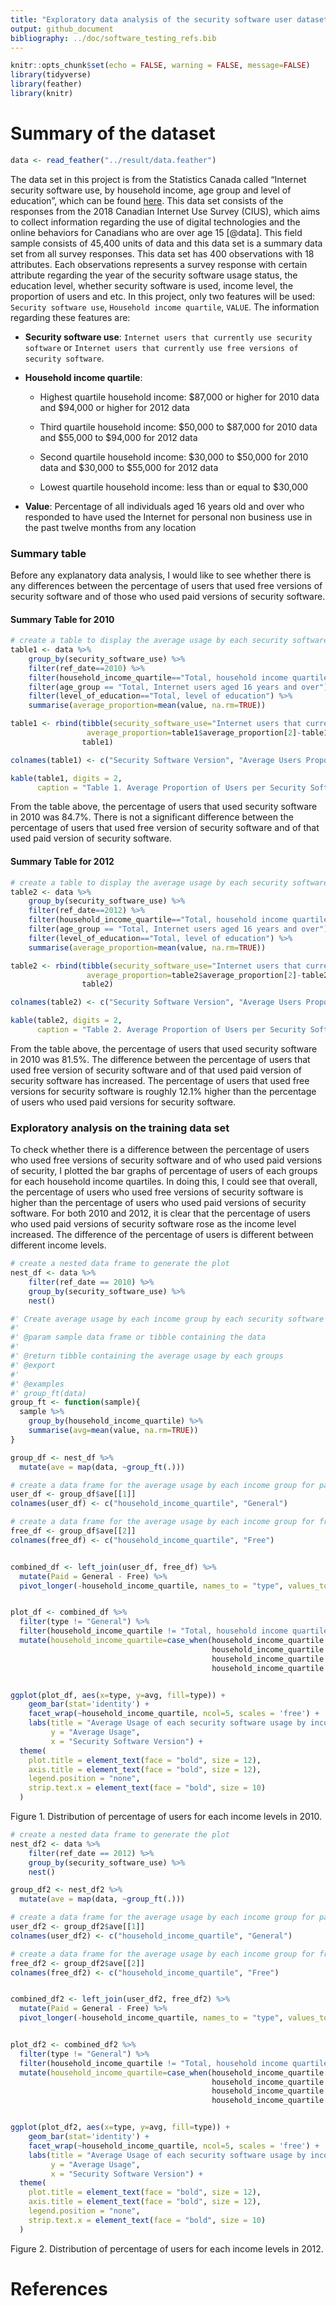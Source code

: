 ```yaml
---
title: "Exploratory data analysis of the security software user dataset"
output: github_document
bibliography: ../doc/software_testing_refs.bib
---
```


```r
knitr::opts_chunk$set(echo = FALSE, warning = FALSE, message=FALSE)
library(tidyverse)
library(feather)
library(knitr)
```

# Summary of the dataset

```r
data <- read_feather("../result/data.feather")
```

The data set in this project is from the Statistics Canada called "Internet security software use, by household income, age group and level of education", which can be found [here](https://open.canada.ca/data/en/dataset/6e45b085-1fbf-4ba4-881b-f4eebbb3764e). This data set consists of the responses from the 2018 Canadian Internet Use Survey (CIUS), which aims to collect information regarding the use of digital technologies and the online behaviors for Canadians who are over age 15 [@data]. This field sample consists of 45,400 units of data and this data set is a summary data set from all survey responses. This data set has 400 observations with 18 attributes. Each observations represents a survey response with certain attribute regarding the year of the security software usage status, the education level, whether security software is used, income level, the proportion of users and etc. In this project, only two features will be used: `Security software use`, `Household income quartile`, `VALUE`. The information regarding these features are:

- **Security software use**: `Internet users that currently use security software` or `Internet users that currently use free versions of security software`.

- **Household income quartile**: 

  + Highest quartile household income: $87,000 or higher for 2010 data and $94,000 or higher for 2012 data
  
  + Third quartile household income: $50,000 to $87,000 for 2010 data and $55,000 to $94,000 for 2012 data
  
  + Second quartile household income: $30,000 to $50,000 for 2010 data and $30,000 to $55,000 for 2012 data
  
  + Lowest quartile household income: less than or equal to $30,000
  
- **Value**: Percentage of all individuals aged 16 years old and over who responded to have used the Internet for personal non business use in the past twelve months from any location


### Summary table

Before any explanatory data analysis, I would like to see whether there is any differences between the percentage of users that used free versions of security software and of those who used paid versions of security software.

#### Summary Table for 2010

```r

# create a table to display the average usage by each security software version
table1 <- data %>% 
    group_by(security_software_use) %>% 
    filter(ref_date==2010) %>% 
    filter(household_income_quartile=="Total, household income quartiles") %>% 
    filter(age_group == "Total, Internet users aged 16 years and over") %>% 
    filter(level_of_education=="Total, level of education") %>% 
    summarise(average_proportion=mean(value, na.rm=TRUE)) 

table1 <- rbind(tibble(security_software_use="Internet users that currently use paid versions of security software",
                 average_proportion=table1$average_proportion[2]-table1$average_proportion[1]),
                table1)

colnames(table1) <- c("Security Software Version", "Average Users Proportion")

kable(table1, digits = 2,
      caption = "Table 1. Average Proportion of Users per Security Software Version in 2010.") 

```

From the table above, the percentage of users that used security software in 2010 was 84.7%. There is not a significant difference between the percentage of users that used free version of security software and of that used paid version of security software. 


#### Summary Table for 2012
```r

# create a table to display the average usage by each security software version
table2 <- data %>% 
    group_by(security_software_use) %>% 
    filter(ref_date==2012) %>% 
    filter(household_income_quartile=="Total, household income quartiles") %>% 
    filter(age_group == "Total, Internet users aged 16 years and over") %>% 
    filter(level_of_education=="Total, level of education") %>% 
    summarise(average_proportion=mean(value, na.rm=TRUE)) 

table2 <- rbind(tibble(security_software_use="Internet users that currently use paid versions of security software",
                 average_proportion=table2$average_proportion[2]-table2$average_proportion[1]),
                table2)

colnames(table2) <- c("Security Software Version", "Average Users Proportion")

kable(table2, digits = 2,
      caption = "Table 2. Average Proportion of Users per Security Software Version in 2012.") 

```

From the table above, the percentage of users that used security software in 2010 was 81.5%. The difference between the percentage of users that used free version of security software and of that used paid version of security software has increased. The percentage of users that used free versions for security software is roughly 12.1% higher than the percentage of users who used paid versions for security software.


### Exploratory analysis on the training data set

To check whether there is a difference between the percentage of users who used free versions of security software and of who used paid versions of security, I plotted the bar graphs of percentage of users of each groups for each household income quartiles. In doing this, I could see that overall, the percentage of users who used free versions of security software is higher than the percentage of users who used paid versions of security software. For both 2010 and 2012, it is clear that the percentage of users who used paid versions of security software rose as the income level increased. The difference of the percentage of users is different between different income levels.


```r

# create a nested data frame to generate the plot
nest_df <- data %>% 
    filter(ref_date == 2010) %>% 
    group_by(security_software_use) %>% 
    nest()

#' Create average usage by each income group by each security software version
#'
#' @param sample data frame or tibble containing the data
#'
#' @return tibble containing the average usage by each groups
#' @export
#'
#' @examples
#' group_ft(data)
group_ft <- function(sample){
  sample %>% 
    group_by(household_income_quartile) %>% 
    summarise(avg=mean(value, na.rm=TRUE))
}

group_df <- nest_df %>% 
  mutate(ave = map(data, ~group_ft(.)))

# create a data frame for the average usage by each income group for paid version of security software
user_df <- group_df$ave[[1]] 
colnames(user_df) <- c("household_income_quartile", "General")

# create a data frame for the average usage by each income group for free version of security software
free_df <- group_df$ave[[2]] 
colnames(free_df) <- c("household_income_quartile", "Free")


combined_df <- left_join(user_df, free_df) %>% 
  mutate(Paid = General - Free) %>% 
  pivot_longer(-household_income_quartile, names_to = "type", values_to = "avg") 


plot_df <- combined_df %>% 
  filter(type != "General") %>% 
  filter(household_income_quartile != "Total, household income quartiles") %>% 
  mutate(household_income_quartile=case_when(household_income_quartile == "Highest quartile household income" ~ "Highest quartile",
                                             household_income_quartile == "Lowest quartile household income" ~ "Lowest quartile",
                                             household_income_quartile == "Second quartile household income" ~ "Second quartile",
                                             household_income_quartile == "Third quartile household income" ~ "Third quartile")) 


ggplot(plot_df, aes(x=type, y=avg, fill=type)) + 
    geom_bar(stat='identity') +
    facet_wrap(~household_income_quartile, ncol=5, scales = 'free') +
    labs(title = "Average Usage of each security software usage by income group in 2010", 
         y = "Average Usage", 
         x = "Security Software Version") +
  theme(
    plot.title = element_text(face = "bold", size = 12),
    axis.title = element_text(face = "bold", size = 12),
    legend.position = "none",
    strip.text.x = element_text(face = "bold", size = 10)
  ) 

```

Figure 1. Distribution of percentage of users for each income levels in 2010.


```r

# create a nested data frame to generate the plot
nest_df2 <- data %>% 
    filter(ref_date == 2012) %>% 
    group_by(security_software_use) %>% 
    nest()

group_df2 <- nest_df2 %>% 
  mutate(ave = map(data, ~group_ft(.)))

# create a data frame for the average usage by each income group for paid version of security software
user_df2 <- group_df2$ave[[1]] 
colnames(user_df2) <- c("household_income_quartile", "General")

# create a data frame for the average usage by each income group for free version of security software
free_df2 <- group_df2$ave[[2]] 
colnames(free_df2) <- c("household_income_quartile", "Free")


combined_df2 <- left_join(user_df2, free_df2) %>% 
  mutate(Paid = General - Free) %>% 
  pivot_longer(-household_income_quartile, names_to = "type", values_to = "avg") 


plot_df2 <- combined_df2 %>% 
  filter(type != "General") %>% 
  filter(household_income_quartile != "Total, household income quartiles") %>% 
  mutate(household_income_quartile=case_when(household_income_quartile == "Highest quartile household income" ~ "Highest quartile",
                                             household_income_quartile == "Lowest quartile household income" ~ "Lowest quartile",
                                             household_income_quartile == "Second quartile household income" ~ "Second quartile",
                                             household_income_quartile == "Third quartile household income" ~ "Third quartile")) 


ggplot(plot_df2, aes(x=type, y=avg, fill=type)) + 
    geom_bar(stat='identity') +
    facet_wrap(~household_income_quartile, ncol=5, scales = 'free') +
    labs(title = "Average Usage of each security software usage by income group in 2012", 
         y = "Average Usage", 
         x = "Security Software Version") +
  theme(
    plot.title = element_text(face = "bold", size = 12),
    axis.title = element_text(face = "bold", size = 12),
    legend.position = "none",
    strip.text.x = element_text(face = "bold", size = 10)
  ) 


```

Figure 2. Distribution of percentage of users for each income levels in 2012.


# References